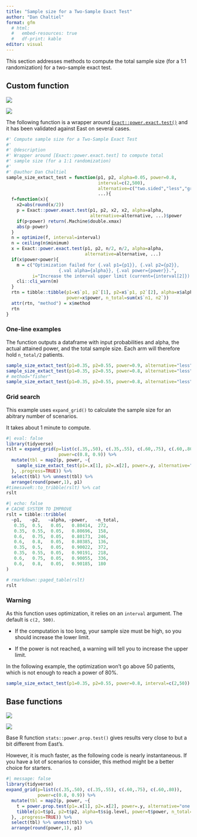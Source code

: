 ```yaml
---
title: "Sample size for a Two-Sample Exact Test"
author: "Dan Chaltiel"
format: gfm
  # html:
  #   embed-resources: true
  #   df-print: kable
editor: visual
---
```


This section addresses methods to compute the total sample size (for a 1:1 randomization) for a two-sample exact test.

## Custom function

![](https://img.shields.io/badge/East-Same-green.svg)

![](https://img.shields.io/badge/nQuery-Not%20tested-blue.svg)

The following function is a wrapper around [`Exact::power.exact.test()`](https://www.rdocumentation.org/packages/Exact/versions/3.2/topics/power.exact.test) and it has been validated against East on several cases.

```r
#' Compute sample size for a Two-Sample Exact Test
#'
#' @description
#' Wrapper around [Exact::power.exact.test] to compute total 
#' sample size (for a 1:1 randomization)
#'
#' @author Dan Chaltiel
sample_size_extact_test = function(p1, p2, alpha=0.05, power=0.8,
                                   interval=c(2,500),
                                   alternative=c("two.sided","less","greater"),
                                   ...){
  f=function(x){
    x2=abs(round(x/2))
    p = Exact::power.exact.test(p1, p2, x2, x2, alpha=alpha, 
                                alternative=alternative, ...)$power
    if(p<power) return(.Machine$double.xmax)
    abs(p-power)
  }
  n = optimize(f, interval=interval)
  n = ceiling(n$minimum)
  x = Exact::power.exact.test(p1, p2, n/2, n/2, alpha=alpha, 
                              alternative=alternative, ...)
  if(x$power<power){
    m = c("Optimization failed for {.val p1={p1}}, {.val p2={p2}}, 
                    {.val alpha={alpha}}, {.val power={power}}.",
          i="Increase the interval upper limit (current={interval[2]}).")
    cli::cli_warn(m)
  }
  rtn = tibble::tibble(p1=x$`p1, p2`[1], p2=x$`p1, p2`[2], alpha=x$alpha,
                       power=x$power, n_total=sum(x$`n1, n2`))
  attr(rtn, "method") = x$method
  rtn
}
```

### One-line examples

The function outputs a dataframe with input probabilities and alpha, the actual attained power, and the total sample size. Each arm will therefore hold `n_total/2` patients.

```r
sample_size_extact_test(p1=0.35, p2=0.55, power=0.9, alternative="less")
sample_size_extact_test(p1=0.35, p2=0.55, power=0.8, alternative="less")
# method="fisher"
sample_size_extact_test(p1=0.35, p2=0.55, power=0.8, alternative="less", method="fisher")
```

### Grid search

This example uses `expand_grid()` to calculate the sample size for an abitrary number of scenarios.

It takes about 1 minute to compute.

```r
#| eval: false
library(tidyverse)
rslt = expand_grid(p=list(c(.35,.50), c(.35,.55), c(.60,.75), c(.60,.80)),
                    power=c(0.8, 0.9)) %>%
  mutate(tbl = map2(p, power, ~{
    sample_size_extact_test(p1=.x[1], p2=.x[2], power=.y, alternative="less")
  }, .progress=TRUE)) %>%
  select(tbl) %>% unnest(tbl) %>%
  arrange(round(power,1), p1)
#timesaveR::to_tribble(rslt) %>% cat
rslt
```

```r
#| echo: false
# CACHE SYSTEM TO IMPROVE
rslt = tibble::tribble(
  ~p1,   ~p2,   ~alpha, ~power,   ~n_total, 
   0.35,  0.5,   0.05,   0.80414,  272,     
   0.35,  0.55,  0.05,   0.80696,  158,     
   0.6,   0.75,  0.05,   0.80173,  246,     
   0.6,   0.8,   0.05,   0.80385,  136,     
   0.35,  0.5,   0.05,   0.90022,  372,     
   0.35,  0.55,  0.05,   0.90191,  218,     
   0.6,   0.75,  0.05,   0.90055,  336,     
   0.6,   0.8,   0.05,   0.90185,  180
)

# rmarkdown::paged_table(rslt)
rslt
```

### Warning

As this function uses optimization, it relies on an `interval` argument. The default is `c(2, 500)`.

-   If the computation is too long, your sample size must be high, so you should increase the lower limit.

-   If the power is not reached, a warning will tell you to increase the upper limit.

In the following example, the optimization won't go above 50 patients, which is not enough to reach a power of 80%.

```r
sample_size_extact_test(p1=0.35, p2=0.55, power=0.8, interval=c(2,50))
```

## Base functions

![](https://img.shields.io/badge/East-Different-red.svg)

![](https://img.shields.io/badge/nQuery-Not%20tested-blue.svg)

Base R function `stats::power.prop.test()` gives results very close to but a bit different from East's.

However, it is much faster, as the following code is nearly instantaneous. If you have a lot of scenarios to consider, this method might be a better choice for starters.

```r
#| message: false
library(tidyverse)
expand_grid(p=list(c(.35,.50), c(.35,.55), c(.60,.75), c(.60,.80)),
            power=c(0.8, 0.9)) %>%
  mutate(tbl = map2(p, power, ~{
    t = power.prop.test(p1=.x[1], p2=.x[2], power=.y, alternative="one.sided")
    tibble(p1=t$p1, p2=t$p2, alpha=t$sig.level, power=t$power, n_total=round(2*t$n))
  }, .progress=TRUE)) %>%
  select(tbl) %>% unnest(tbl) %>%
  arrange(round(power,1), p1)
```

